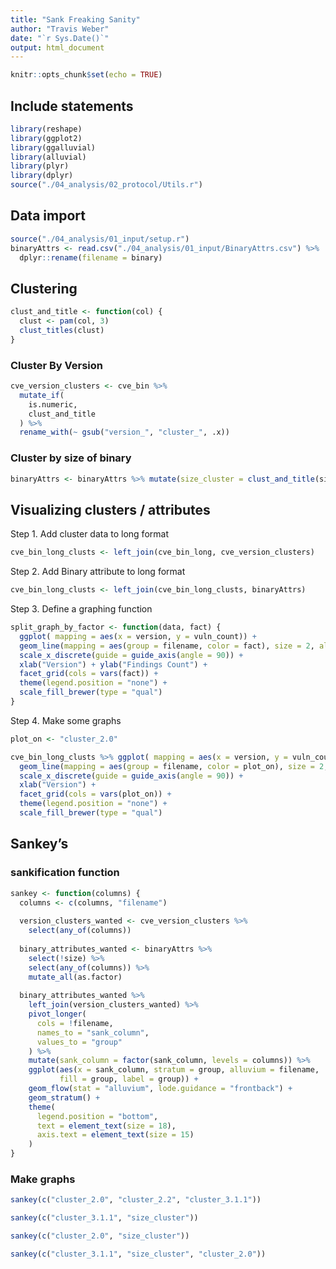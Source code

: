 ```yaml
---
title: "Sank Freaking Sanity"
author: "Travis Weber"
date: "`r Sys.Date()`"
output: html_document
---
```


```r
knitr::opts_chunk$set(echo = TRUE)
```

## Include statements

```r
library(reshape)
library(ggplot2)
library(ggalluvial)
library(alluvial)
library(plyr)
library(dplyr)
source("./04_analysis/02_protocol/Utils.r")
```

## Data import


```r
source("./04_analysis/01_input/setup.r")
binaryAttrs <- read.csv("./04_analysis/01_input/BinaryAttrs.csv") %>%
  dplyr::rename(filename = binary)
```

## Clustering

```r
clust_and_title <- function(col) {
  clust <- pam(col, 3)
  clust_titles(clust)
}
```
### Cluster By Version

```r
cve_version_clusters <- cve_bin %>% 
  mutate_if(
    is.numeric, 
    clust_and_title
  ) %>%
  rename_with(~ gsub("version_", "cluster_", .x))
```

### Cluster by size of binary
```r
binaryAttrs <- binaryAttrs %>% mutate(size_cluster = clust_and_title(size))
```

## Visualizing clusters / attributes

Step 1. Add cluster data to long format
```r
cve_bin_long_clusts <- left_join(cve_bin_long, cve_version_clusters)
```

Step 2. Add Binary attribute to long format
```r
cve_bin_long_clusts <- left_join(cve_bin_long_clusts, binaryAttrs)
```

Step 3. Define a graphing function
```r
split_graph_by_factor <- function(data, fact) {
  ggplot( mapping = aes(x = version, y = vuln_count)) +
  geom_line(mapping = aes(group = filename, color = fact), size = 2, alpha = 0.5) +
  scale_x_discrete(guide = guide_axis(angle = 90)) +
  xlab("Version") + ylab("Findings Count") +
  facet_grid(cols = vars(fact)) +
  theme(legend.position = "none") +
  scale_fill_brewer(type = "qual")
}
```

Step 4. Make some graphs
```r
plot_on <- "cluster_2.0"

cve_bin_long_clusts %>% ggplot( mapping = aes(x = version, y = vuln_count)) +
  geom_line(mapping = aes(group = filename, color = plot_on), size = 2, alpha = 0.5) +
  scale_x_discrete(guide = guide_axis(angle = 90)) +
  xlab("Version") +
  facet_grid(cols = vars(plot_on)) +
  theme(legend.position = "none") +
  scale_fill_brewer(type = "qual")
```


## Sankey's

### sankification function
```r
sankey <- function(columns) {
  columns <- c(columns, "filename")
  
  version_clusters_wanted <- cve_version_clusters %>%
    select(any_of(columns))
  
  binary_attributes_wanted <- binaryAttrs %>%
    select(!size) %>%
    select(any_of(columns)) %>%
    mutate_all(as.factor)
    
  binary_attributes_wanted %>%
    left_join(version_clusters_wanted) %>%
    pivot_longer(
      cols = !filename,
      names_to = "sank_column",
      values_to = "group"
    ) %>%
    mutate(sank_column = factor(sank_column, levels = columns)) %>%
    ggplot(aes(x = sank_column, stratum = group, alluvium = filename,
           fill = group, label = group)) +
    geom_flow(stat = "alluvium", lode.guidance = "frontback") +
    geom_stratum() +
    theme(
      legend.position = "bottom",
      text = element_text(size = 18),
      axis.text = element_text(size = 15)
    )
}
```

### Make graphs
```r
sankey(c("cluster_2.0", "cluster_2.2", "cluster_3.1.1"))
```
```r
sankey(c("cluster_3.1.1", "size_cluster"))
```

```r
sankey(c("cluster_2.0", "size_cluster"))
```


```r
sankey(c("cluster_3.1.1", "size_cluster", "cluster_2.0"))
```